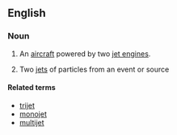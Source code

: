 ==English==
{{wikipedia}}
===Noun===
{{en-noun}}

# {{context|aviation}} An [[aircraft]] powered by two [[jet engine]]s.
# {{context|physics}} Two [[jet]]s of particles from an event or source

====Related terms====
* [[trijet]]
* [[monojet]]
* [[multijet]]